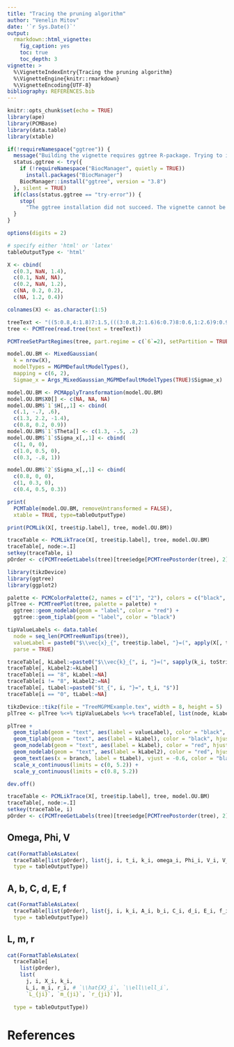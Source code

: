 ```yaml
---
title: "Tracing the pruning algorithm"
author: "Venelin Mitov"
date: '`r Sys.Date()`'
output: 
  rmarkdown::html_vignette:
    fig_caption: yes
    toc: true
    toc_depth: 3
vignette: >
  %\VignetteIndexEntry{Tracing the pruning algorithm}
  %\VignetteEngine{knitr::rmarkdown}
  %\VignetteEncoding{UTF-8}
bibliography: REFERENCES.bib
---
```


<!--
# Copyright 2016 Venelin Mitov
#
# This file is part of PCMBase.
#
# PCMBase is free software: you can redistribute it and/or modify
# it under the terms of the GNU General Public License as published by
# the Free Software Foundation, either version 3 of the License, or
# (at your option) any later version.
#
# PCMBase is distributed in the hope that it will be useful,
# but WITHOUT ANY WARRANTY; without even the implied warranty of
# MERCHANTABILITY or FITNESS FOR A PARTICULAR PURPOSE.  See the
# GNU General Public License for more details.
#
# You should have received a copy of the GNU General Public License
# along with PCMBase.  If not, see <http://www.gnu.org/licenses/>.
-->

```r
knitr::opts_chunk$set(echo = TRUE)
library(ape)
library(PCMBase)
library(data.table)
library(xtable)

if(!requireNamespace("ggtree")) {
  message("Building the vignette requires ggtree R-package. Trying to install.")
  status.ggtree <- try({
    if (!requireNamespace("BiocManager", quietly = TRUE))
      install.packages("BiocManager")
    BiocManager::install("ggtree", version = "3.8")
  }, silent = TRUE)
  if(class(status.ggtree == "try-error")) {
    stop(
      "The ggtree installation did not succeed. The vignette cannot be built.")
  }
}

options(digits = 2)

# specify either 'html' or 'latex'
tableOutputType <- 'html'
```

```r
X <- cbind(
  c(0.3, NaN, 1.4), 
  c(0.1, NaN, NA), 
  c(0.2, NaN, 1.2), 
  c(NA, 0.2, 0.2), 
  c(NA, 1.2, 0.4))

colnames(X) <- as.character(1:5)
```

```r
treeText <- "((5:0.8,4:1.8)7:1.5,(((3:0.8,2:1.6)6:0.7)8:0.6,1:2.6)9:0.9)0;"
tree <- PCMTree(read.tree(text = treeText))

PCMTreeSetPartRegimes(tree, part.regime = c(`6`=2), setPartition = TRUE, inplace = TRUE)
```


```r
model.OU.BM <- MixedGaussian(
  k = nrow(X), 
  modelTypes = MGPMDefaultModelTypes(), 
  mapping = c(6, 2), 
  Sigmae_x = Args_MixedGaussian_MGPMDefaultModelTypes(TRUE)$Sigmae_x)

model.OU.BM <- PCMApplyTransformation(model.OU.BM)
model.OU.BM$X0[] <- c(NA, NA, NA)
model.OU.BM$`1`$H[,,1] <- cbind(
  c(.1, -.7, .6), 
  c(1.3, 2.2, -1.4), 
  c(0.8, 0.2, 0.9))
model.OU.BM$`1`$Theta[] <- c(1.3, -.5, .2)
model.OU.BM$`1`$Sigma_x[,,1] <- cbind(
  c(1, 0, 0), 
  c(1.0, 0.5, 0), 
  c(0.3, -.8, 1))

model.OU.BM$`2`$Sigma_x[,,1] <- cbind(
  c(0.8, 0, 0), 
  c(1, 0.3, 0), 
  c(0.4, 0.5, 0.3))

print(
  PCMTable(model.OU.BM, removeUntransformed = FALSE), 
  xtable = TRUE, type=tableOutputType)
```

```r
print(PCMLik(X[, tree$tip.label], tree, model.OU.BM))
```


```r
traceTable <- PCMLikTrace(X[, tree$tip.label], tree, model.OU.BM)
traceTable[, node:=.I]
setkey(traceTable, i)
pOrder <- c(PCMTreeGetLabels(tree)[tree$edge[PCMTreePostorder(tree), 2]], "0")
```

```r
library(tikzDevice)
library(ggtree)
library(ggplot2)

palette <- PCMColorPalette(2, names = c("1", "2"), colors = c("black", "orange"))
plTree <- PCMTreePlot(tree, palette = palette) + 
  ggtree::geom_nodelab(geom = "label", color = "red") + 
  ggtree::geom_tiplab(geom = "label", color = "black")

tipValueLabels <- data.table(
  node = seq_len(PCMTreeNumTips(tree)), 
  valueLabel = paste0("$\\vec{x}_{", tree$tip.label, "}=(", apply(X[, tree$tip.label], 2, toString), ")^T$"),
  parse = TRUE)

traceTable[, kLabel:=paste0("$\\vec{k}_{", i, "}=(", sapply(k_i, toString), ")^T$")]
traceTable[, kLabel2:=kLabel]
traceTable[i == "8", kLabel:=NA]
traceTable[i != "8", kLabel2:=NA]
traceTable[, tLabel:=paste0("$t_{", i, "}=", t_i, "$")]
traceTable[i == "0", tLabel:=NA]

tikzDevice::tikz(file = "TreeMGPMExample.tex", width = 8, height = 5)
plTree <- plTree %<+% tipValueLabels %<+% traceTable[, list(node, kLabel, kLabel2, tLabel)]

plTree + 
  geom_tiplab(geom = "text", aes(label = valueLabel), color = "black", hjust = -0.2, vjust = -1.1) +
  geom_tiplab(geom = "text", aes(label = kLabel), color = "black", hjust = -0.4, vjust = 1.1) +
  geom_nodelab(geom = "text", aes(label = kLabel), color = "red", hjust = -0.2, vjust = 0.6) +
  geom_nodelab(geom = "text", aes(label = kLabel2), color = "red", hjust = 0.4, vjust = 2.8) +
  geom_text(aes(x = branch, label = tLabel), vjust = -0.6, color = "black") +
  scale_x_continuous(limits = c(0, 5.2)) +
  scale_y_continuous(limits = c(0.8, 5.2))  

dev.off()
```
```r
traceTable <- PCMLikTrace(X[, tree$tip.label], tree, model.OU.BM)
traceTable[, node:=.I]
setkey(traceTable, i)
pOrder <- c(PCMTreeGetLabels(tree)[tree$edge[PCMTreePostorder(tree), 2]], "0")
```

## Omega, Phi, V
```r
cat(FormatTableAsLatex(
  traceTable[list(pOrder), list(j, i, t_i, k_i, omega_i, Phi_i, V_i, V_1_i)], 
  type = tableOutputType))
```

## A, b, C, d, E, f
```r
cat(FormatTableAsLatex(
  traceTable[list(pOrder), list(j, i, k_i, A_i, b_i, C_i, d_i, E_i, f_i)], 
  type = tableOutputType))
```


## L, m, r
```r
cat(FormatTableAsLatex(
  traceTable[
    list(pOrder), 
    list(
      j, i, X_i, k_i, 
      L_i, m_i, r_i, # `\\hat{X}_i`, `\\ell\\ell_i`,
      `L_{ji}`, `m_{ji}`, `r_{ji}`)], 
  
  type = tableOutputType))
```


# References
